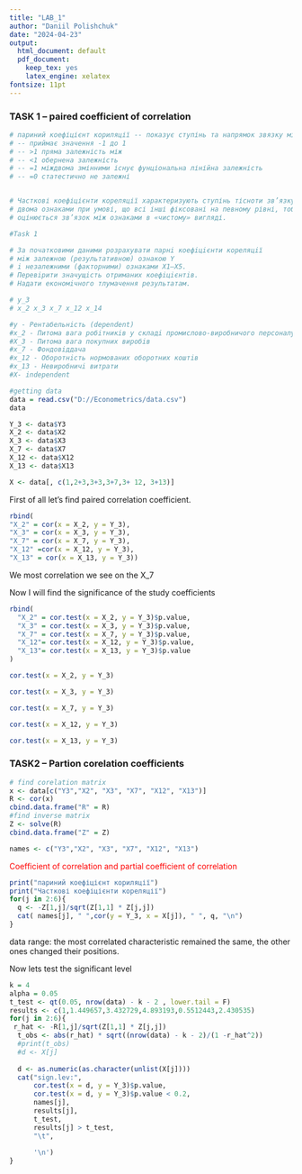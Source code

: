 ```yaml
---
title: "LAB_1"
author: "Daniil Polishchuk"
date: "2024-04-23"
output:
  html_document: default
  pdf_document:
    keep_tex: yes
    latex_engine: xelatex
fontsize: 11pt
---
```


### TASK 1 -- paired coefficient of correlation 
```r
# париний коефіцієнт кориляції -- показує ступінь та напрямок звязку між лінійними змінними
# -- приймає значення -1 до 1 
# -- >1 пряма залежність між 
# -- <1 обернена залежність 
# -- =1 міждвома змінними існує фунціональна лінійна залежність 
# -- =0 статестично не залежні 


# Часткові коефіцієнти кореляції характеризують ступінь тісноти зв’язку між
# двома ознаками при умові, що всі інші фіксовані на певному рівні, тобто
# оцінюється зв’язок між ознаками в «чистому» вигляді.
```

```r
#Task 1 

# За початковими даними розрахувати парнi коефiцiєнти кореляцiї 
# мiж залежною (результативною) ознакою Y 
# i незалежними (факторними) ознаками X1–X5. 
# Перевiрити значущiсть отриманих коефiцiєнтiв. 
# Надати економiчного тлумачення результатам.

# y_3 
# x_2 x_3 x_7 x_12 x_14

#y - Рентабельнiсть (dependent)
#x_2 - Питома вага робiтникiв у складi промислово-виробничого персоналу
#X_3 - Питома вага покупних виробiв
#x_7 - Фондовiддача
#x_12 - Оборотнiсть нормованих оборотних коштiв
#x_13 - Невиробничi витрати
#X- independent 
```


```r
#getting data
data = read.csv("D://Econometrics/data.csv")
data

Y_3 <- data$Y3
X_2 <- data$X2
X_3 <- data$X3
X_7 <- data$X7
X_12 <- data$X12
X_13 <- data$X13

X <- data[, c(1,2+3,3+3,3+7,3+ 12, 3+13)]

```

First of all let's find paired correlation coefficient.

```r
rbind(
"X_2" = cor(x = X_2, y = Y_3),
"X_3" = cor(x = X_3, y = Y_3),
"X_7" = cor(x = X_7, y = Y_3),
"X_12" =cor(x = X_12, y = Y_3),
"X_13" = cor(x = X_13, y = Y_3))

```

We most correlation we see on the X_7

Now I will find the significance of the study coefficients 

```r
rbind(
  "X_2" = cor.test(x = X_2, y = Y_3)$p.value,
  "X_3" = cor.test(x = X_3, y = Y_3)$p.value,
  "X_7" = cor.test(x = X_7, y = Y_3)$p.value,
  "X_12"= cor.test(x = X_12, y = Y_3)$p.value,
  "X_13"= cor.test(x = X_13, y = Y_3)$p.value
)
```

```r
cor.test(x = X_2, y = Y_3)
```

```r
cor.test(x = X_3, y = Y_3)
```

```r
cor.test(x = X_7, y = Y_3)
```

```r
cor.test(x = X_12, y = Y_3)
```

```r
cor.test(x = X_13, y = Y_3)
```

### TASK2 --  Partion corelation coefficients 

```r
# find corelation matrix 
x <- data[c("Y3","X2", "X3", "X7", "X12", "X13")]
R <- cor(x)
cbind.data.frame("R" = R)
#find inverse matrix
Z <- solve(R)
cbind.data.frame("Z" = Z)

names <- c("Y3","X2", "X3", "X7", "X12", "X13")
```
<span style="color: red;">Coefficient of correlation and partial coefficient of correlation</span>
```r
print("париний коефіцієнт кориляції")
print("Часткові коефіцієнти кореляції")
for(j in 2:6){
  q <- -Z[1,j]/sqrt(Z[1,1] * Z[j,j])
  cat( names[j], " ",cor(y = Y_3, x = X[j]), " ", q, "\n")
}
```
data range:
the most correlated characteristic remained the same, the other ones changed their positions. 

Now lets test the significant level

```r
k = 4
alpha = 0.05
t_test <- qt(0.05, nrow(data) - k - 2 , lower.tail = F)
results <- c(1,1.449657,3.432729,4.893193,0.5512443,2.430535)
for(j in 2:6){
 r_hat <- -R[1,j]/sqrt(Z[1,1] * Z[j,j])
  t_obs <- abs(r_hat) * sqrt((nrow(data) - k - 2)/(1 -r_hat^2))
  #print(t_obs)
  #d <- X[j]
  
  d <- as.numeric(as.character(unlist(X[j])))
  cat("sign.lev:",
      cor.test(x = d, y = Y_3)$p.value,
      cor.test(x = d, y = Y_3)$p.value < 0.2,
      names[j],
      results[j],
      t_test,
      results[j] > t_test,
      "\t",
      
      '\n')
}
```

